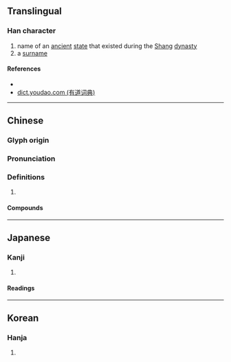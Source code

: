 {{character info/new}}
==Translingual==

===Han character===
{{Han char|rn=38|rad=女|as=06|sn=9|four=44411|canj=VHGU|ids=⿰女先}}

# name of an [[ancient]] [[state]] that existed during the [[w:Shang Dynasty|Shang]] [[dynasty]]
# a [[surname]]

====References====
* {{Han ref|kx=0261.150|dkj=06249|dj=0527.180|hdz=21044.140|uh=59FA|ud=23034|bh=CE68|bd=52840}}
* [http://dict.youdao.com/search?le=eng&q=%E5%A7%BA&keyfrom=dict.index dict.youdao.com (有道词典)]

----

==Chinese==
{{zh-forms}}

===Glyph origin===
{{Han etym}}

===Pronunciation===
{{zh-pron
|m=shēn
|c=sin2
|mc=y
|oc=y
|cat=
}}

===Definitions===
{{zh-hanzi}}

# {{rfdef|zh}}

====Compounds====
{{zh-der|媥姺}}

----

==Japanese==

===Kanji===
{{ja-kanji|grade=|rs=女06}}

# {{defn|lang=ja|sort=女06}}

====Readings====
{{ja-readings|on=[[しん]] (shin), [[せい]] (sei), [[さい]] (sai), [[そん]] (son), [[せん]] (sen)|kun=}}

----

==Korean==

===Hanja===
{{ko-hanja|hangeul=신}}

# {{defn|lang=ko|sort=女06}}